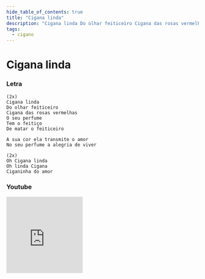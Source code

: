 ```yaml
---
hide_table_of_contents: true
title: "Cigana linda"
description: "Cigana linda Do olhar feiticeiro Cigana das rosas vermelhas O seu perfume Tem o feitiço De matar o feiticeiro A sua cor ela transmite o amor No seu perfume a alegria de viver Oh Cigana linda Oh linda Cigana Ciganinha do amor"
tags:
  - cigano
---
```


# Cigana linda

### Letra

```text
(2x)
Cigana linda
Do olhar feiticeiro
Cigana das rosas vermelhas
O seu perfume
Tem o feitiço
De matar o feiticeiro

A sua cor ela transmite o amor
No seu perfume a alegria de viver

(2x)
Oh Cigana linda
Oh linda Cigana
Ciganinha do amor
```

### Youtube

<iframe
  width="200"
  height="200"
  src="https://www.youtube.com/embed/9pjLt_eRYBg"
  title="YouTube video player"
  frameborder="0"
  allow="accelerometer; autoplay; clipboard-write; encrypted-media; gyroscope; picture-in-picture; web-share"
  referrerpolicy="strict-origin-when-cross-origin"
  allowfullscreen
></iframe>